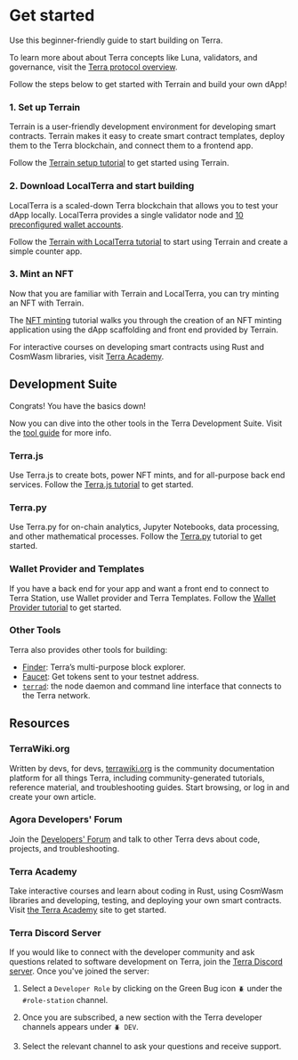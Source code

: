 
# Get started

Use this beginner-friendly guide to start building on Terra. 

<Admonition type="tip" title="Learn about Terra">

To learn more about about Terra concepts like Luna, validators, and governance, visit the [Terra protocol overview](../learn/protocol.mdx). 

</Admonition>


Follow the steps below to get started with Terrain and build your own dApp!

### 1. Set up Terrain

Terrain is a user-friendly development environment for developing smart contracts. Terrain makes it easy to create smart contract templates, deploy them to the Terra blockchain, and connect them to a frontend app.

Follow the [Terrain setup tutorial](./terrain/initial-setup.mdx) to get started using Terrain. 

### 2. Download LocalTerra and start building

LocalTerra is a scaled-down Terra blockchain that allows you to test your dApp locally. LocalTerra provides a single validator node and [10 preconfigured wallet accounts](./localterra/accounts.mdx). 

Follow the [Terrain with LocalTerra tutorial](./terrain/using-terrain-localterra.mdx) to start using Terrain and create a simple counter app. 

### 3. Mint an NFT

Now that you are familiar with Terrain and LocalTerra, you can try minting an NFT with Terrain. 

The [NFT minting](./terrain/mint-an-nft.mdx) tutorial walks you through the creation of an NFT minting application using the dApp scaffolding and front end provided by Terrain. 

<Admonition type="tip" title="Terra Academy">

For interactive courses on developing smart contracts using Rust and CosmWasm libraries, visit [Terra Academy](https://academy.terra.money).

</Admonition>


## Development Suite

Congrats! You have the basics down! 

Now you can dive into the other tools in the Terra Development Suite. Visit the [tool guide](which-tools.mdx) for more info. 

### Terra<span/>.js

Use Terra<span/>.js to create bots, power NFT mints, and for all-purpose back end services. Follow the [Terra.js tutorial](terra-js/getting-started.mdx) to get started.

### Terra<span/>.py

Use Terra<span/>.py for on-chain analytics, Jupyter Notebooks, data processing, and other mathematical processes. Follow the [Terra.py](https://terra-money.github.io/terra.py/tutorial.html) tutorial to get started.
 
### Wallet Provider and Templates

If you have a back end for your app and want a front end to connect to Terra Station, use Wallet provider and Terra Templates. Follow the [Wallet Provider tutorial](wallet-provider/wallet-provider-tutorial.mdx) to get started. 

### Other Tools

Terra also provides other tools for building:

- [Finder](https://finder.terra.money): Terra’s multi-purpose block explorer. 
- [Faucet](https://faucet.terra.money): Get tokens sent to your testnet address. 
- [`terrad`](terrad/install-terrad.mdx): the node daemon and command line interface that connects to the Terra network. 

## Resources

### TerraWiki<span/>.org

Written by devs, for devs, [terrawiki.org](http://terrawiki.org) is the community documentation platform for all things Terra, including community-generated tutorials, reference material, and troubleshooting guides. Start browsing, or log in and create your own article.

### Agora Developers' Forum

Join the [Developers' Forum](https://agora.terra.money/c/developer/20) and talk to other Terra devs about code, projects, and troubleshooting.

### Terra Academy

Take interactive courses and learn about coding in Rust, using CosmWasm libraries and developing, testing, and deploying your own smart contracts. Visit [the Terra Academy](https://academy.terra.money) site to get started.

### Terra Discord Server

If you would like to connect with the developer community and ask questions related to software development on Terra, join the [Terra Discord server](https://discord.com/invite/sTmERSFnYW). Once you've joined the server:

1.  Select a `Developer Role` by clicking on the Green Bug icon `🪲` under the `#role-station` channel.

2. Once you are subscribed, a new section with the Terra developer channels appears under `🪲 DEV`. 

3. Select the relevant channel to ask your questions and receive support.
